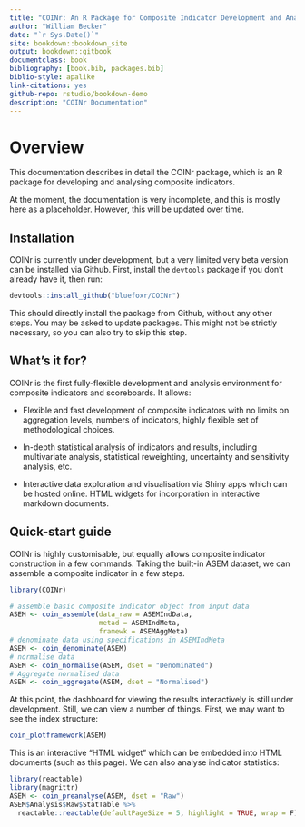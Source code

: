 ```yaml
--- 
title: "COINr: An R Package for Composite Indicator Development and Analysis"
author: "William Becker"
date: "`r Sys.Date()`"
site: bookdown::bookdown_site
output: bookdown::gitbook
documentclass: book
bibliography: [book.bib, packages.bib]
biblio-style: apalike
link-citations: yes
github-repo: rstudio/bookdown-demo
description: "COINr Documentation"
---
```


# Overview

This documentation describes in detail the COINr package, which is an R package for developing and analysing composite indicators.

At the moment, the documentation is very incomplete, and this is mostly here as a placeholder. However, this will be updated over time.

## Installation

COINr is currently under development, but a very limited very beta version can be installed via Github. First, install the `devtools` package if you don't already have it, then run:

```r
devtools::install_github("bluefoxr/COINr")
```

This should directly install the package from Github, without any other steps. You may be asked to update packages. This might not be strictly necessary, so you can also try to skip this step.

## What's it for?

COINr is the first fully-flexible development and analysis environment for composite indicators and scoreboards. It allows:

* Flexible and fast development of composite indicators with no limits on aggregation levels, numbers of indicators, highly flexible set of methodological choices.

* In-depth statistical analysis of indicators and results, including multivariate analysis, statistical reweighting, uncertainty and sensitivity analysis, etc.

* Interactive data exploration and visualisation via Shiny apps which can be hosted online. HTML widgets for incorporation in interactive markdown documents.

## Quick-start guide

COINr is highly customisable, but equally allows composite indicator construction in a few commands. Taking the built-in ASEM dataset, we can assemble a composite indicator in a few steps.

```r
library(COINr)

# assemble basic composite indicator object from input data
ASEM <- coin_assemble(data_raw = ASEMIndData,
                      metad = ASEMIndMeta,
                      framewk = ASEMAggMeta)
# denominate data using specifications in ASEMIndMeta
ASEM <- coin_denominate(ASEM)
# normalise data
ASEM <- coin_normalise(ASEM, dset = "Denominated")
# Aggregate normalised data
ASEM <- coin_aggregate(ASEM, dset = "Normalised")

```

At this point, the dashboard for viewing the results interactively is still under development. Still, we can view a number of things. First, we may want to see the index structure:

```r
coin_plotframework(ASEM)
```

This is an interactive "HTML widget" which can be embedded into HTML documents (such as this page). We can also analyse indicator statistics:

```r
library(reactable)
library(magrittr)
ASEM <- coin_preanalyse(ASEM, dset = "Raw")
ASEM$Analysis$Raw$StatTable %>%
  reactable::reactable(defaultPageSize = 5, highlight = TRUE, wrap = F)
```


